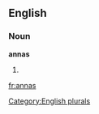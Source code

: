 
==English==

===Noun===
'''annas'''

# {{plural of|[[anna]]}}

[[Category:English plurals]]

[[fr:annas]]